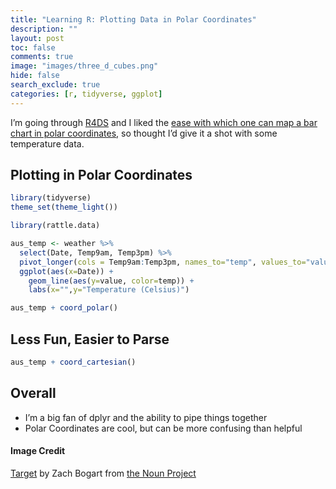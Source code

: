 ```yaml
---
title: "Learning R: Plotting Data in Polar Coordinates"  
description: ""
layout: post
toc: false
comments: true
image: "images/three_d_cubes.png"
hide: false
search_exclude: true
categories: [r, tidyverse, ggplot]
---
```




I'm going through [R4DS](https://r4ds.had.co.nz/) and I liked the [ease with which one can map a bar chart in polar coordinates](https://r4ds.had.co.nz/data-visualisation.html#coordinate-systems), so thought I'd give it a shot with some temperature data.

## Plotting in Polar Coordinates

```r
library(tidyverse)
theme_set(theme_light())
```

```r
library(rattle.data)

aus_temp <- weather %>%
  select(Date, Temp9am, Temp3pm) %>%
  pivot_longer(cols = Temp9am:Temp3pm, names_to="temp", values_to="value") %>% 
  ggplot(aes(x=Date)) +
    geom_line(aes(y=value, color=temp)) +
    labs(x="",y="Temperature (Celsius)")

aus_temp + coord_polar()
```

## Less Fun, Easier to Parse

```r
aus_temp + coord_cartesian()
``` 

## Overall

- I'm a big fan of dplyr and the ability to pipe things together
- Polar Coordinates are cool, but can be more confusing than helpful


#### Image Credit
[Target](https://thenounproject.com/search/?creator=4129988&q=target&i=2221668) by Zach Bogart from [the Noun Project](https://thenounproject.com/)